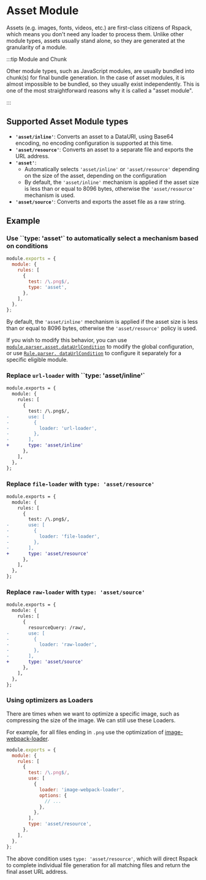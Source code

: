 # Asset Module

Assets (e.g. images, fonts, videos, etc.) are first-class citizens of Rspack, which means you don't need any loader to process them.
Unlike other module types, assets usually stand alone, so they are generated at the granularity of a module.

:::tip Module and Chunk

Other module types, such as JavaScript modules, are usually bundled into chunk(s) for final bundle generation. In the case of asset modules, it is almost impossible to be bundled, so they usually exist independently. This is one of the most straightforward reasons why it is called a "asset module".

:::

## Supported Asset Module types

- **`'asset/inline'`**: Converts an asset to a DataURI, using Base64 encoding, no encoding configuration is supported at this time.
- **`'asset/resource'`**: Converts an asset to a separate file and exports the URL address.
- **`'asset'`**:
  - Automatically selects `'asset/inline'` or `'asset/resource'` depending on the size of the asset, depending on the configuration
  - By default, the `'asset/inline'` mechanism is applied if the asset size is less than or equal to 8096 bytes, otherwise the `'asset/resource'` mechanism is used.
- **`'asset/source'`**: Converts and exports the asset file as a raw string.

## Example

### Use ``type: 'asset'` to automatically select a mechanism based on conditions

```js title="rspack.config.js"
module.exports = {
  module: {
    rules: [
      {
        test: /\.png$/,
        type: 'asset',
      },
    ],
  },
};
```

By default, the `'asset/inline'` mechanism is applied if the asset size is less than or equal to 8096 bytes, otherwise the `'asset/resource'` policy is used.

If you wish to modify this behavior, you can use [`module.parser.asset.dataUrlCondition`](/config/module#moduleparserasset) to modify the global configuration, or use [`Rule.parser. dataUrlCondition`](/config/module#ruleparserdataurlcondition) to configure it separately for a specific eligible module.

### Replace `url-loader` with ``type: 'asset/inline'`

```diff title="rspack.config.js"
module.exports = {
  module: {
    rules: [
      {
        test: /\.png$/,
-       use: [
-         {
-           loader: 'url-loader',
-         },
-       ],
+       type: 'asset/inline'
      },
    ],
  },
};
```

### Replace `file-loader` with `type: 'asset/resource'`

```diff title="rspack.config.js"
module.exports = {
  module: {
    rules: [
      {
        test: /\.png$/,
-       use: [
-         {
-           loader: 'file-loader',
-         },
-       ],
+       type: 'asset/resource'
      },
    ],
  },
};
```

### Replace `raw-loader` with `type: 'asset/source'`

```diff title="rspack.config.js"
module.exports = {
  module: {
    rules: [
      {
        resourceQuery: /raw/,
-       use: [
-         {
-           loader: 'raw-loader',
-         },
-       ],
+       type: 'asset/source'
      },
    ],
  },
};
```

### Using optimizers as Loaders

There are times when we want to optimize a specific image, such as compressing the size of the image. We can still use these Loaders.

For example, for all files ending in `.png` use the optimization of [image-webpack-loader](https://github.com/tcoopman/image-webpack-loader).

```js title="rspack.config.js"
module.exports = {
  module: {
    rules: [
      {
        test: /\.png$/,
        use: [
          {
            loader: 'image-webpack-loader',
            options: {
              // ...
            },
          },
        ],
        type: 'asset/resource',
      },
    ],
  },
};
```

The above condition uses `type: 'asset/resource'`, which will direct Rspack to complete individual file generation for all matching files and return the final asset URL address.
